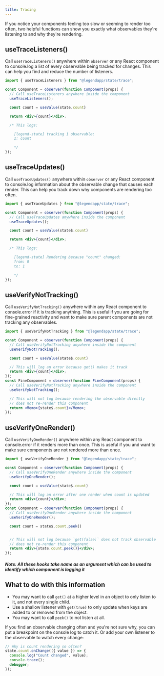 ```yaml
---
title: Tracing
---
```


If you notice your components feeling too slow or seeming to render too often, two helpful functions can show you exactly what observables they're listening to and why they're rendering.

## useTraceListeners()

Call `useTraceListeners()` anywhere within `observer` or any React component to console.log a list of every observable being tracked for changes. This can help you find and reduce the number of listeners.

```jsx
import { useTraceListeners } from "@legendapp/state/trace";

const Component = observer(function Component(props) {
  // Call useTraceListeners anywhere inside the component
  useTraceListeners();

  const count = useValue(state.count)

  return <div>{count}</div>;

  /* This logs:

    [legend-state] tracking 1 observable:
    1: count

    */
});
```

## useTraceUpdates()

Call `useTraceUpdates()` anywhere within `observer` or any React component to console.log information about the observable change that causes each render. This can help you track down why components are rendering too often.

```jsx
import { useTraceUpdates } from "@legendapp/state/trace";

const Component = observer(function Component(props) {
  // Call useTraceUpdates anywhere inside the component
  useTraceUpdates();

  const count = useValue(state$.count)

  return <div>{count}</div>;

  /* This logs:

    [legend-state] Rendering because "count" changed:
    from: 0
    to: 1

    */
});
```

## useVerifyNotTracking()

Call `useVerifyNotTracking()` anywhere within any React component to console.error if it is tracking anything. This is useful if you are going for fine-grained reactivity and want to make sure parent components are not tracking any observables.

```jsx
import { useVerifyNotTracking } from "@legendapp/state/trace";

const Component = observer(function Component(props) {
  // Call useVerifyNotTracking anywhere inside the component
  useVerifyNotTracking();

  const count = useValue(state$.count)

  // This will log an error because get() makes it track
  return <div>{count}</div>;
});
const FineComponent = observer(function FineComponent(props) {
  // Call useVerifyNotTracking anywhere inside the component
  useVerifyNotTracking();

  // This will not log because rendering the observable directly
  // does not re-render this component
  return <Memo>{state$.count}</Memo>;
});
```

## useVerifyOneRender()

Call `useVerifyOneRender()` anywhere within any React component to console.error if it renders more than once. This is useful if you and want to make sure components are not rendered more than once.

```jsx
import { useVerifyOneRender } from "@legendapp/state/trace";

const Component = observer(function Component(props) {
  // Call useVerifyOneRender anywhere inside the component
  useVerifyOneRender();

  const count = useValue(state$.count)

  // This will log an error after one render when count is updated
  return <div>{count}</div>;
});
const Component = observer(function Component(props) {
  // Call useVerifyOneRender anywhere inside the component
  useVerifyOneRender();

  const count = state$.count.peek()


  // This will not log because `get(false)` does not track observable
  // does not re-render this component
  return <div>{state.count.peek()}</div>;
});
```

##### Note: All these hooks take name as an argument which can be used to identify which component is logging it

## What to do with this information

- You may want to call `get()` at a higher level in an object to only listen to it, and not every single child.
- Use a shallow listener with `get(true)` to only update when keys are added to or removed from the object.
- You may want to call `peek()` to not listen at all.

If you find an observable changing often and you're not sure why, you can put a breakpoint on the console log to catch it. Or add your own listener to the observable to watch every change:

```js
// Why is count rendering so often?
state.count.onChange(({ value }) => {
  console.log("Count changed", value);
  console.trace();
  debugger;
});
```